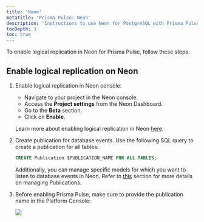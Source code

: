 ```yaml
---
title: 'Neon'
metaTitle: 'Prisma Pulse: Neon'
description: 'Instructions to use Neon for PostgreSQL with Prisma Pulse'
tocDepth: 3
toc: true
---
```

<head>
    <title>{frontMatter.metaTitle}</title>
</head>

<TopBlock>

To enable logical replication in Neon for Prisma Pulse, follow these steps:

</TopBlock>

## Enable logical replication on Neon

1. Enable logical replication in Neon console:

   - Navigate to your project in the Neon console.
   - Access the **Project settings** from the Neon Dashboard.
   - Go to the **Beta** section.
   - Click on **Enable**.

   Learn more about enabling logical replication in Neon [here](https://neon.tech/docs/guides/logical-replication-neon#enabling-logical-replication-in-neon).

2. Create publication for database events. Use the following SQL query to create a publication for all tables:

   ```sql
   CREATE Publication $PUBLICATION_NAME FOR ALL TABLES;
   ```

   Additionally, you can manage specific models for which you want to listen to database events in Neon. Refer to [this](/pulse/database-setup/general-database-instructions#manage-your-own-publication-slot) section for more details on managing Publications.

3. Before enabling Prisma Pulse, make sure to provide the publication name in the Platform Console:

   ![](/img/pulse/replication-slot-submission.png)
